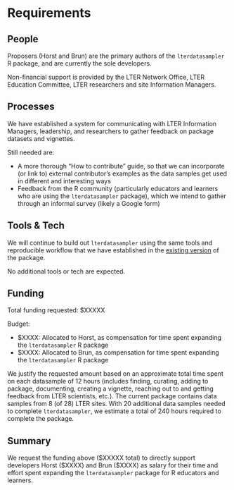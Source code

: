 # Requirements
<!-- 
An idea of what is required to make the project actually happen
-->

## People

Proposers (Horst and Brun) are the primary authors of the `lterdatasampler` R package, and are currently the sole developers. 

Non-financial support is provided by the LTER Network Office, LTER Education Committee, LTER researchers and site Information Managers. 

## Processes
<!-- 
What processes need to be put in place e.g. codes of conduct, regular ISC meetings, handover to the community at large?
-->

We have established a system for communicating with LTER Information Managers, leadership, and researchers to gather feedback on package datasets and vignettes. 

Still needed are: 

- A more thorough "How to contribute" guide, so that we can incorporate (or link to) external contributor's examples as the data samples get used in different and interesting ways
- Feedback from the R community (particularly educators and learners who are using the `lterdatasampler` package), which we intend to gather through an informal survey (likely a Google form)

## Tools & Tech
<!--
What is going to be needed to deliver this project? 

Will cloud computing be used - if yes are there are necessary components that will be deciding factors between providers?

Are there tools or tech that don't exist that will be produced to facilitate the project?
-->

We will continue to build out `lterdatasampler` using the same tools and reproducible workflow that we have established in the [existing version](https://github.com/lter/lterdatasampler) of the package.

No additional tools or tech are expected. 

## Funding
<!-- 
[TO DO] THE GUIDANCE IS PRETTY UNCLEAR, ESP IN LIGHT OF GABOR'S PROPOSAL VS AWARD SIZE



-->

Total funding requested: \$XXXXX

Budget: 

- \$XXXX: Allocated to Horst, as compensation for time spent expanding the `lterdatasampler` R package
- \$XXXX: Allocated to Brun, as compensation for time spent expanding the `lterdatasampler` R package

We justify the requested amount based on an approximate total time spent on each datasample of 12 hours (includes finding, curating, adding to package, documenting, creating a vignette, reaching out to and getting feedback from LTER scientists, etc.). The current package contains data samples from 8 (of 28) LTER sites. With 20 additional data samples needed to complete `lterdatasampler`, we estimate a total of 240 hours required to complete the package. 

## Summary
<!--
A summary of the requirements that contextualises the costs
-->

We request the funding above (\$XXXXX total) to directly support developers Horst (\$XXXX) and Brun (\$XXXX) as salary for their time and effort spent expanding the `lterdatasampler` package for R educators and learners. 